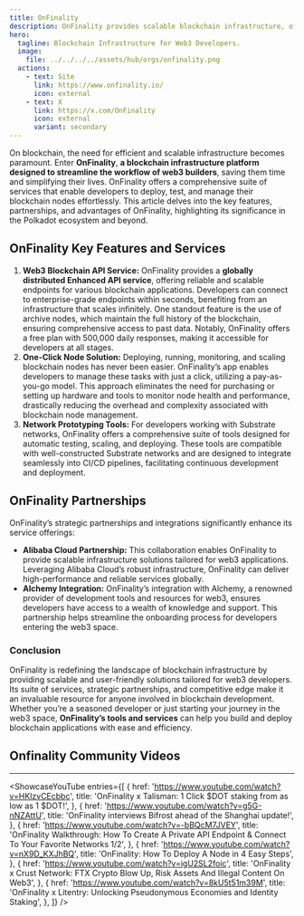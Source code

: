 ```yaml
---
title: OnFinality
description: OnFinality provides scalable blockchain infrastructure, offering API services and one-click node solutions to simplify and accelerate web3 development.
hero:
  tagline: Blockchain Infrastructure for Web3 Developers.
  image: 
    file: ../../../../assets/hub/orgs/onfinality.png
  actions:
    - text: Site
      link: https://www.onfinality.io/
      icon: external
    - text: X
      link: https://x.com/OnFinality
      icon: external
      variant: secondary
---
```



On blockchain, the need for efficient and scalable infrastructure becomes paramount. Enter **OnFinality**, **a blockchain infrastructure platform designed to streamline the workflow of web3 builders**, saving them time and simplifying their lives. OnFinality offers a comprehensive suite of services that enable developers to deploy, test, and manage their blockchain nodes effortlessly. This article delves into the key features, partnerships, and advantages of OnFinality, highlighting its significance in the Polkadot ecosystem and beyond.

## OnFinality Key Features and Services
1. **Web3 Blockchain API Service:** OnFinality provides a **globally distributed Enhanced API service**, offering reliable and scalable endpoints for various blockchain applications. Developers can connect to enterprise-grade endpoints within seconds, benefiting from an infrastructure that scales infinitely. One standout feature is the use of archive nodes, which maintain the full history of the blockchain, ensuring comprehensive access to past data. Notably, OnFinality offers a free plan with 500,000 daily responses, making it accessible for developers at all stages.
2. **One-Click Node Solution:** Deploying, running, monitoring, and scaling blockchain nodes has never been easier. OnFinality’s app enables developers to manage these tasks with just a click, utilizing a pay-as-you-go model. This approach eliminates the need for purchasing or setting up hardware and tools to monitor node health and performance, drastically reducing the overhead and complexity associated with blockchain node management.
3. **Network Prototyping Tools:** For developers working with Substrate networks, OnFinality offers a comprehensive suite of tools designed for automatic testing, scaling, and deploying. These tools are compatible with well-constructed Substrate networks and are designed to integrate seamlessly into CI/CD pipelines, facilitating continuous development and deployment.

## OnFinality Partnerships
OnFinality’s strategic partnerships and integrations significantly enhance its service offerings:
- **Alibaba Cloud Partnership:** This collaboration enables OnFinality to provide scalable infrastructure solutions tailored for web3 applications. Leveraging Alibaba Cloud’s robust infrastructure, OnFinality can deliver high-performance and reliable services globally.
- **Alchemy Integration:** OnFinality’s integration with Alchemy, a renowned provider of development tools and resources for web3, ensures developers have access to a wealth of knowledge and support. This partnership helps streamline the onboarding process for developers entering the web3 space.

### Conclusion

OnFinality is redefining the landscape of blockchain infrastructure by providing scalable and user-friendly solutions tailored for web3 developers. Its suite of services, strategic partnerships, and competitive edge make it an invaluable resource for anyone involved in blockchain development. Whether you’re a seasoned developer or just starting your journey in the web3 space, **OnFinality’s tools and services** can help you build and deploy blockchain applications with ease and efficiency.


## Onfinality Community Videos
----------------
<ShowcaseYouTube
  entries={[
                           {
      href: 'https://www.youtube.com/watch?v=HKlzvCEcbbc',
      title: 'OnFinality x Talisman: 1 Click $DOT staking from as low as 1 $DOT!',
     },
                         {
      href: 'https://www.youtube.com/watch?v=g5G-nNZAttU',
      title: 'OnFinality interviews Bifrost ahead of the Shanghai update!',
     },
          {
      href: 'https://www.youtube.com/watch?v=-bBQcM7JVEY',
      title: 'OnFinality Walkthrough: How To Create A Private API Endpoint & Connect To Your Favorite Networks 1/2',
     },
               {
      href: 'https://www.youtube.com/watch?v=nX9D_KXJhBQ',
      title: 'OnFinality: How To Deploy A Node in 4 Easy Steps',
     },
                    {
      href: 'https://www.youtube.com/watch?v=igU2SL2foic',
      title: 'OnFinality x Crust Network: FTX Crypto Blow Up, Risk Assets And Illegal Content On Web3',
     },
                         {
      href: 'https://www.youtube.com/watch?v=8kU5t51m39M',
      title: 'OnFinality x Litentry: Unlocking Pseudonymous Economies and Identity Staking',
     },
  ]}
/>